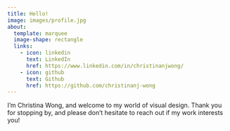 ```yaml
---
title: Hello!
image: images/profile.jpg
about:
  template: marquee
  image-shape: rectangle
  links: 
    - icon: linkedin
      text: LinkedIn
      href: https://www.linkedin.com/in/christinanjwong/
    - icon: github
      text: Github
      href: https://github.com/christinanj-wong
---
```


I'm Christina Wong, and welcome to my world of visual design. Thank you for stopping by, and please don't hesitate to reach out if my work interests you!
